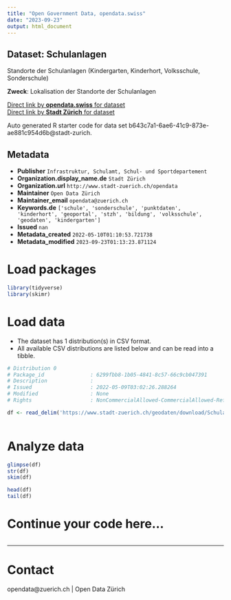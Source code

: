 ```yaml
---
title: "Open Government Data, opendata.swiss"
date: "2023-09-23"
output: html_document
---
```


## Dataset: Schulanlagen

Standorte der Schulanlagen (Kindergarten, Kinderhort, Volksschule, Sonderschule)

**Zweck**: Lokalisation der Standorte der Schulanlagen

[Direct link by **opendata.swiss** for dataset](https://opendata.swiss/de/dataset/schulanlagen)<br>
[Direct link by **Stadt Zürich** for dataset](https://data.stadt-zuerich.ch/dataset/geo_schulanlagen)

Auto generated R starter code for data set b643c7a1-6ae6-41c9-873e-ae881c954d6b@stadt-zurich.

## Metadata

- **Publisher** `Infrastruktur, Schulamt, Schul- und Sportdepartement`
- **Organization.display_name.de** `Stadt Zürich`
- **Organization.url** `http://www.stadt-zuerich.ch/opendata`
- **Maintainer** `Open Data Zürich`
- **Maintainer_email** `opendata@zuerich.ch`
- **Keywords.de** `['schule', 'sonderschule', 'punktdaten', 'kinderhort', 'geoportal', 'stzh', 'bildung', 'volksschule', 'geodaten', 'kindergarten']`
- **Issued** `nan`
- **Metadata_created** `2022-05-10T01:10:53.721738`
- **Metadata_modified** `2023-09-23T01:13:23.871124`


# Load packages

```r

library(tidyverse)
library(skimr)

```

# Load data

-   The dataset has 1 distribution(s) in CSV format.
-   All available CSV distributions are listed below and can be read into a tibble.

```r

# Distribution 0
# Package_id               : 6299fbb8-1b05-4841-8c57-66c9cb047391
# Description              : 
# Issued                   : 2022-05-09T03:02:26.288264
# Modified                 : None
# Rights                   : NonCommercialAllowed-CommercialAllowed-ReferenceNotRequired

df <- read_delim('https://www.stadt-zuerich.ch/geodaten/download/Schulanlagen?format=10008')



```

# Analyze data

```r

glimpse(df)
str(df)
skim(df)

head(df)
tail(df)

```

# Continue your code here...

```r

```

------------------------------------------------------------------------

# Contact

opendata@zuerich.ch | Open Data Zürich
